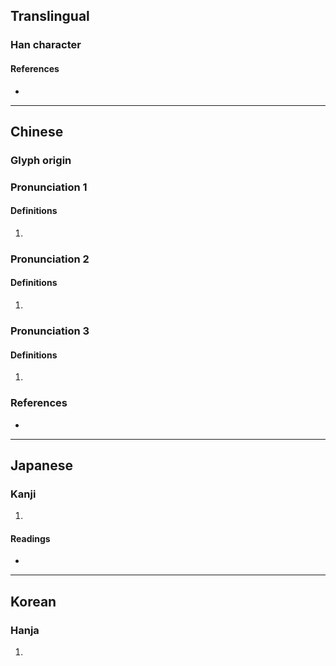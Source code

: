 {{character info}}
==Translingual==

===Han character===
{{Han char|rn=9|rad=人|as=11|sn=13|four=28286|canj=OOIC|ids=⿰亻貪}}

====References====
* {{Han ref|kx=0115.300|dkj=01056|dj=0247.010|hdz=10212.080|uh=50CB|ud=20683|bh=DCC1|bd=56513}}

----

==Chinese==
{{zh-forms}}

===Glyph origin===
{{Han etym}}

===Pronunciation 1===
{{zh-pron
|m=tàn
|c=taam3
|mc=1
|oc=1
}}

====Definitions====
{{zh-hanzi}}

# {{zh-only|僋俕}}

===Pronunciation 2===
{{zh-pron
|m=làn
|mc=2
|oc=2
|cat=a
}}

====Definitions====
{{zh-hanzi}}

# {{rfdef|zh}}

===Pronunciation 3===
{{zh-pron
|m=tǎn
|c=taam2
}}

====Definitions====
{{zh-hanzi}}

# {{rfdef|zh}}

===References===
* {{R:yue:Hanzi}}

----

==Japanese==

===Kanji===
{{ja-kanji|grade=|rs=人11}}

# {{rfdef|ja|sort=人11}}

====Readings====
* {{ja-readings|on=[[たん]] (tan), [[とん]] (ton)|kun=[[のびるさま]] (nobirusama), [[おろかなさま]] (orokanasama)}}

----

==Korean==

===Hanja===
{{ko-hanja|hangeul=[[탐]]|rv=tam|mr=t'am}}

# {{rfdef|ko|sort=人11}}